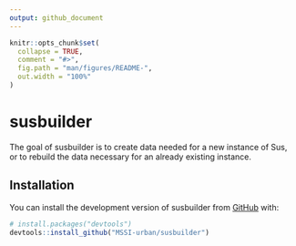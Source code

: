 ```yaml
---
output: github_document
---
```


<!-- README.md is generated from README.Rmd. Please edit that file -->

```r
knitr::opts_chunk$set(
  collapse = TRUE,
  comment = "#>",
  fig.path = "man/figures/README-",
  out.width = "100%"
)
```

# susbuilder

<!-- badges: start -->
<!-- badges: end -->

The goal of susbuilder is to create data needed for a new instance of Sus, or to rebuild the data necessary for an already existing instance.

## Installation

You can install the development version of susbuilder from [GitHub](https://github.com/) with:

``` r
# install.packages("devtools")
devtools::install_github("MSSI-urban/susbuilder")
```
